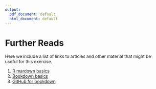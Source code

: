 ```yaml
---
output:
  pdf_document: default
  html_document: default
---
```

# Further Reads

Here we include a list of links to articles and other material that might be useful for this exercise. 

1. [R mardown basics](https://bookdown.org/yihui/rmarkdown/)
2. [Bookdown basics](https://bookdown.org/yihui/bookdown/)
3. [GitHub for bookdown](https://bookdown.org/yihui/bookdown/github.html)